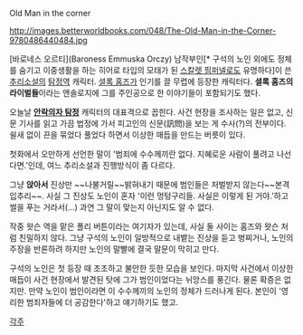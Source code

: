 Old Man in the corner

http://images.betterworldbooks.com/048/The-Old-Man-in-the-Corner-9780486440484.jpg

[바로네스 오르티](Baroness Emmuska Orczy) 남작부인[* 구석의 노인 외에도 정체를 숨기고 이중생활을 하는 히어로 타입의 모태가 된 [[스칼렛 핌퍼넬]]로도 유명하다]이 쓴 [[추리소설]]의 [[탐정]]역 캐릭터.  [[셜록 홈즈]]가 인기를 끌 무렵에 등장한 캐릭터다. '''셜록 홈즈의 라이벌들'''이라는 앤솔로지에 그를 주인공으로 한 이야기들이 포함되기도 했다.

오늘날 '''[[안락의자 탐정]]''' 캐릭터의 대표격으로 꼽힌다. 사건 현장을 조사하는 일은 없고, 신문 기사를 읽고 가끔 법정에 가서 피고인의 신문(訊問)을 보는 게 수사(?)의 전부이다. 쉴새 없이 끈을 묶었다 풀었다 하면서 이상한 매듭을 만드는 버릇이 있다. 

첫화에서 오만하게 선언한 말이 '범죄에 수수께끼란 없다. 지혜로운 사람이 풀려고 나선다면.'인데, 여느 추리소설과 진행방식이 좀 다르다.

그냥 '''앉아서''' 진상만 ~~나불거릴~~밝혀내기 때문에 범인들은 처벌받지 않는다~~본격 입추리~~. 사실 그 진상도 노인이 혼자 '이런 멍텅구리들. 사실은 이렇게 된 거야.'하고 썰을 푸는 거라서(...) 과연 그 말이 맞는지 아닌지도 알 수 없다. 

작중 왓슨 역을 맡은 폴리 버튼이라는 여기자가 있는데, 사실 둘 사이는 홈즈와 왓슨 처럼 친밀하지 않다. 그냥 구석의 노인이 일방적으로 내뱉는 진상을 듣고 벙찌거나, 노인의 주장을 반론하려 하지만 노인의 말빨에 결국 말문이 막히고 만다.

구석의 노인은 첫 등장 때 초조하고 불안한 듯한 모습을 보인다. 마지막 사건에서 이상한 매듭이 사건 현장에서 발견된 탓에 그가 범인이었다는 뉘앙스를 풍긴다. 물론 확증은 없지만. 만약 노인이 범인이라면 이 수수께끼의 노인의 정체가 드러나게 된다. 본인이 '영리한 범죄자들에 더 공감한다'하고 얘기하기도 했고.


[[각주]]
